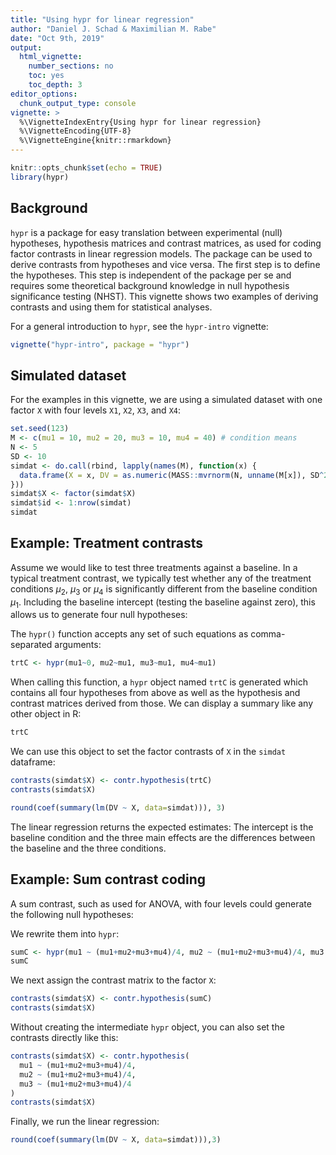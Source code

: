 ```yaml
---
title: "Using hypr for linear regression"
author: "Daniel J. Schad & Maximilian M. Rabe"
date: "Oct 9th, 2019"
output:
  html_vignette:
    number_sections: no
    toc: yes
    toc_depth: 3
editor_options: 
  chunk_output_type: console
vignette: >
  %\VignetteIndexEntry{Using hypr for linear regression}
  %\VignetteEncoding{UTF-8}
  %\VignetteEngine{knitr::rmarkdown}
---
```


```r
knitr::opts_chunk$set(echo = TRUE)
library(hypr)
```

## Background

`hypr` is a package for easy translation between experimental (null) hypotheses, hypothesis matrices and contrast matrices, as used for coding factor contrasts in linear regression models. The package can be used to derive contrasts from hypotheses and vice versa. The first step is to define the hypotheses. This step is independent of the package per se and requires some theoretical background knowledge in null hypothesis significance testing (NHST). This vignette shows two examples of deriving contrasts and using them for statistical analyses.

For a general introduction to `hypr`, see the `hypr-intro` vignette:
```r
vignette("hypr-intro", package = "hypr")
```

## Simulated dataset

For the examples in this vignette, we are using a simulated dataset with one factor `X` with four levels `X1`, `X2`, `X3`, and `X4`:

```r
set.seed(123)
M <- c(mu1 = 10, mu2 = 20, mu3 = 10, mu4 = 40) # condition means
N <- 5
SD <- 10
simdat <- do.call(rbind, lapply(names(M), function(x) {
  data.frame(X = x, DV = as.numeric(MASS::mvrnorm(N, unname(M[x]), SD^2, empirical = TRUE)))
}))
simdat$X <- factor(simdat$X)
simdat$id <- 1:nrow(simdat)
simdat
```

## Example: Treatment contrasts

Assume we would like to test three treatments against a baseline. In a typical treatment contrast, we typically test whether any of the treatment conditions $\mu_2$, $\mu_3$ or $\mu_4$ is significantly different from the baseline condition $\mu_1$. Including the baseline intercept (testing the baseline against zero), this allows us to generate four null hypotheses:

\begin{align}
H_{0_1}:& \; \mu_1 = 0 \\
H_{0_2}:& \; \mu_2 = \mu_1 \\
H_{0_3}:& \; \mu_3 = \mu_1 \\
H_{0_4}:& \; \mu_4 = \mu_1
\end{align}

The `hypr()` function accepts any set of such equations as comma-separated arguments:

```r
trtC <- hypr(mu1~0, mu2~mu1, mu3~mu1, mu4~mu1)
```

When calling this function, a `hypr` object named `trtC` is generated which contains all four hypotheses from above as well as the hypothesis and contrast matrices derived from those. We can display a summary like any other object in R:

```r
trtC
```

We can use this object to set the factor contrasts of `X` in the `simdat` dataframe:

```r
contrasts(simdat$X) <- contr.hypothesis(trtC)
contrasts(simdat$X)
```

```r
round(coef(summary(lm(DV ~ X, data=simdat))), 3)
```

The linear regression returns the expected estimates: The intercept is the baseline condition and the three main effects are the differences between the baseline and the three conditions.

## Example: Sum contrast coding

A sum contrast, such as used for ANOVA, with four levels could generate the following null hypotheses:

\begin{align}
H_{0_1}:& \; \mu_1 = \frac{\mu_1 + \mu_2 + \mu_3 + \mu_4}{4} \\
H_{0_2}:& \; \mu_2 = \frac{\mu_1 + \mu_2 + \mu_3 + \mu_4}{4} \\
H_{0_3}:& \; \mu_3 = \frac{\mu_1 + \mu_2 + \mu_3 + \mu_4}{4}
\end{align}

We rewrite them into `hypr`:

```r
sumC <- hypr(mu1 ~ (mu1+mu2+mu3+mu4)/4, mu2 ~ (mu1+mu2+mu3+mu4)/4, mu3 ~ (mu1+mu2+mu3+mu4)/4)
sumC
```

We next assign the contrast matrix to the factor `X`:

```r
contrasts(simdat$X) <- contr.hypothesis(sumC)
contrasts(simdat$X)
```

Without creating the intermediate `hypr` object, you can also set the contrasts directly like this:

```r
contrasts(simdat$X) <- contr.hypothesis(
  mu1 ~ (mu1+mu2+mu3+mu4)/4, 
  mu2 ~ (mu1+mu2+mu3+mu4)/4, 
  mu3 ~ (mu1+mu2+mu3+mu4)/4
)
contrasts(simdat$X)
```

Finally, we run the linear regression: 

```r
round(coef(summary(lm(DV ~ X, data=simdat))),3)
```

